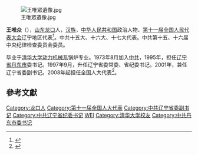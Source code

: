 [[File:王唯眾遺像.jpg|thumb]]

'''王唯众'''（{{bd|1945年|11月|2022年|1月2日|catIdx=Wang王}}），[[山东|山东]][[龙口|龙口]]人，[[汉族|汉族]]，[[中华人民共和国|中华人民共和国]]政治人物、[[第十一届全国人民代表大会|第十一届全国人民代表大会]]辽宁地区代表<ref>{{cite web|author=新华网|title=第十一届全国人大代表|url=http://news.xinhuanet.com/ziliao/2008-03/03/content_7708230.htm?node=36628|publisher=新华网|accessdate=2014-01-07|archive-date=2014-01-10|archive-url=https://web.archive.org/web/20140110211415/http://news.xinhuanet.com/ziliao/2008-03/03/content_7708230.htm?node=36628|dead-url=no}}</ref>。中共十五大、十六大、十七大代表。中共第十五、十六届中央纪律检查委员会委员。

毕业于[[清华大学动力机械系|清华大学动力机械系]]锅炉专业。1973年8月加入[[中共|中共]]，1995年，担任[[辽宁省|辽宁省]][[丹东市|丹东市]]委书记。1997年9月，升任辽宁省委常委、省纪委书记。2001年，兼任辽宁省委副书记。2008年起担任全国人大代表<ref>{{cite news|title=全国人大代表信息-王唯众|url= http://210.82.31.1:8084/delegate/viewDelegate.action?dbid=110366|accessdate=2013-04-05|newspaper=全国人大网}}</ref>。

==參考文獻==
{{reflist}}
{{start box}}
{{s-ppo|cpc}}
{{s-before|[[张行湘|张行湘]]}}
{{s-title|[[中国共产党辽宁省委员会|中国共产党辽宁省委员会]]专职副书记|2001年4月-2006年10月}}
{{s-after|[[王万宾|王万宾]]}}
{{s-before|[[？|？]]}}
{{s-title|[[中国共产党辽宁省纪律检查委员会|中国共产党辽宁省纪律检查委员会]]书记|1997年9月-2009年8月}}
{{s-after|[[王俊莲|王俊莲]]}}

{{DEFAULTSORT:Wang王}}
[[Category:龙口人|Category:龙口人]]
[[Category:第十一届全国人大代表|Category:第十一届全国人大代表]]
[[Category:中共辽宁省委副书记|Category:中共辽宁省委副书记]]
[[Category:中共辽宁省纪委书记|Category:中共辽宁省纪委书记]]
[[Category:王姓|WEI]]
[[Category:清华大学校友|Category:清华大学校友]]
[[Category:中共丹东市委书记|Category:中共丹东市委书记]]
